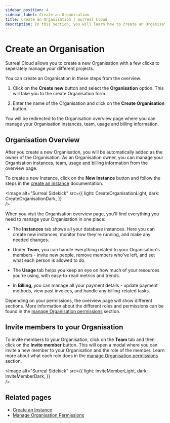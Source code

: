 ```yaml
---
sidebar_position: 4
sidebar_label: Create an Organisation
title: Create an Organisation | Surreal Cloud
description: In this section, you will learn how to create an Organisation in Surreal Cloud.
---
```




# Create an Organisation

Surreal Cloud allows you to create a new Organisation with a few clicks to seperately manage your different projects. 

You can create an Organisation in these steps from the overview:

1. Click on the **Create new** button and select the **Organisation** option. This will take you to the create Organisation form.

2. Enter the name of the Organisation and click on the **Create Organisation** button.

You will be redirected to the Organisation overview page where you can manage your Organisation instances, team, usage and billing information.


## Organisation Overview

After you create a new Organisation, you will be automatically added as the owner of the Organisation. As an Organisation owner, you can manage your Organisation instances, team, usage and billing information from the overview page. 

To create a new Instance, click on the **New Instance** button and follow the steps in the [create an instance](/docs/cloud/getting-started/create-an-instance) documentation.

<Image
alt="Surreal Sidekick"
src={{
	light: CreateOrganisationLight,
	dark: CreateOrganisationDark,
	}}  
/>

When you visit the Organisation overview page, you'll find everything you need to manage your Organisation in one place:

- The **Instances** tab shows all your database instances. Here you can create new instances, monitor how they're running, and make any needed changes.

- Under **Team**, you can handle everything related to your Organisation's members - invite new people, remove members who've left, and set what each person is allowed to do.

- The **Usage** tab helps you keep an eye on how much of your resources you're using, with easy-to-read metrics and trends.

- In **Billing**, you can manage all your payment details - update payment methods, view past invoices, and handle any billing-related tasks.


Depending on your permissions, the overview page will show different sections. More information about the different roles and permissions can be found in the [manage Organisation permissions](/docs/cloud/advanced-topics/manage-organisation-permissions) section.

## Invite members to your Organisation

To invite members to your Organisation, click on the **Team** tab and then click on the **Invite member** button. This will open a modal where you can invite a new member to your Organisation and the role of the member. Learn more about what each role does in the [manage Organisation permissions](/docs/cloud/advanced-topics/manage-organisation-permissions) section.

<Image
alt="Surreal Sidekick"
src={{
	light: InviteMemberLight,
	dark: InviteMemberDark,
	}}  
/>


## Related pages

- [Create an Instance](/docs/cloud/getting-started/create-an-instance)
- [Manage Organisation Permissions](/docs/cloud/advanced-topics/manage-organisation-permissions)

